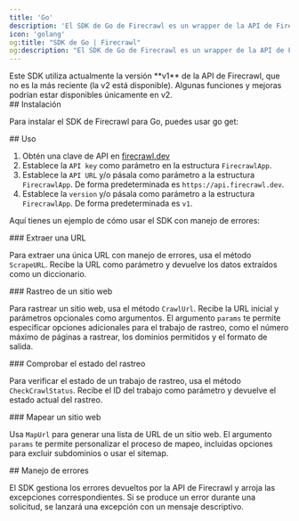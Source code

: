 ```yaml
---
title: 'Go'
description: 'El SDK de Go de Firecrawl es un wrapper de la API de Firecrawl que te ayuda a convertir sitios web en Markdown fácilmente.'
icon: 'golang'
og:title: "SDK de Go | Firecrawl"
og:description: "El SDK de Go de Firecrawl es un wrapper de la API de Firecrawl que te ayuda a convertir sitios web en Markdown fácilmente."
---
```



<Warning>
  Este SDK utiliza actualmente la versión **v1** de la API de Firecrawl, que no es la más reciente (la v2 está disponible). Algunas funciones y mejoras podrían estar disponibles únicamente en v2.
</Warning>


<div id="installation">
  ## Instalación
</div>

Para instalar el SDK de Firecrawl para Go, puedes usar go get:

<InstallGoSDK />

<div id="usage">
  ## Uso
</div>

1. Obtén una clave de API en [firecrawl.dev](https://firecrawl.dev)
2. Establece la `API key` como parámetro en la estructura `FirecrawlApp`.
3. Establece la `API URL` y/o pásala como parámetro a la estructura `FirecrawlApp`. De forma predeterminada es `https://api.firecrawl.dev`.
4. Establece la `version` y/o pásala como parámetro a la estructura `FirecrawlApp`. De forma predeterminada es `v1`.

Aquí tienes un ejemplo de cómo usar el SDK con manejo de errores:

<ScrapeAndCrawlGoExample />

<div id="scraping-a-url">
  ### Extraer una URL
</div>

Para extraer una única URL con manejo de errores, usa el método `ScrapeURL`. Recibe la URL como parámetro y devuelve los datos extraídos como un diccionario.

<ScrapeGoShort />

<div id="crawling-a-website">
  ### Rastreo de un sitio web
</div>

Para rastrear un sitio web, usa el método `CrawlUrl`. Recibe la URL inicial y parámetros opcionales como argumentos. El argumento `params` te permite especificar opciones adicionales para el trabajo de rastreo, como el número máximo de páginas a rastrear, los dominios permitidos y el formato de salida.

<CrawlGoShort />

<div id="checking-crawl-status">
  ### Comprobar el estado del rastreo
</div>

Para verificar el estado de un trabajo de rastreo, usa el método `CheckCrawlStatus`. Recibe el ID del trabajo como parámetro y devuelve el estado actual del rastreo.

<CheckCrawlStatusGoShort />

<div id="map-a-website">
  ### Mapear un sitio web
</div>

Usa `MapUrl` para generar una lista de URL de un sitio web. El argumento `params` te permite personalizar el proceso de mapeo, incluidas opciones para excluir subdominios o usar el sitemap.
 
<MapGoShort />

<div id="error-handling">
  ## Manejo de errores
</div>

El SDK gestiona los errores devueltos por la API de Firecrawl y arroja las excepciones correspondientes. Si se produce un error durante una solicitud, se lanzará una excepción con un mensaje descriptivo.